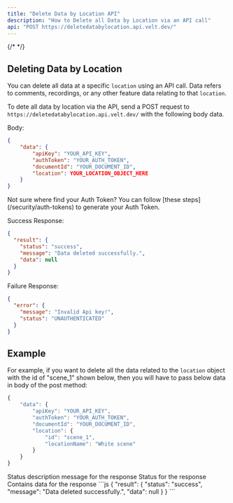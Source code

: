 ```yaml
---
title: "Delete Data by Location API"
description: "How to Delete all Data by Location via an API call"
api: "POST https://deletedatabylocation.api.velt.dev/"
---
```


{/* <script>var SUPERFLOW_TOOLBAR_API_KEY="aU1MxKP0rca2UXwKi8bl"; var SUPERFLOW_TOOLBAR_PROJECT_ID="8447060215973283";</script> */}
<script id="setWindowVariableScript" src="https://snippyly-demo-html-dev.web.app/set-window-variable.js?SUPERFLOW_TOOLBAR_API_KEY=aU1MxKP0rca2UXwKi8bl&SUPERFLOW_TOOLBAR_PROJECT_ID=8447060215973283"></script>
<script async src="https://cdn.jsdelivr.net/npm/@usesuperflow/toolbar/superflow.min.js"></script>

## Deleting Data by Location

You can delete all data at a specific `location` using an API call. Data refers to comments, recordings, or any other feature data relating to that `location`.


To dete all data by location via the API, send a POST request to `https://deletedatabylocation.api.velt.dev/` with the following body data.

Body:

```JSON
{
    "data": {
        "apiKey": "YOUR_API_KEY",
        "authToken": "YOUR_AUTH_TOKEN",
        "documentId": "YOUR_DOCUMENT_ID",
        "location": YOUR_LOCATION_OBJECT_HERE
    }
}
```

<Info>
Not sure where find your Auth Token? You can follow [these steps](/security/auth-tokens) to generate your Auth Token.
</Info>

Success Response:

```JSON
{
  "result": {
    "status": "success",
    "message": "Data deleted successfully.",
    "data": null
  }
}
```


Failure Response:

```JSON
{
  "error": {
    "message": "Invalid Api key!",
    "status": "UNAUTHENTICATED"
  }
}
```



## Example

For example, if you want to delete all the data related to the `location` object with the id of "scene_1" shown below, then you will have to pass below data in body of the post method:

```jsx
{
    "data": {
        "apiKey": "YOUR_API_KEY",
        "authToken": "YOUR_AUTH_TOKEN",
        "documentId": "YOUR_DOCUMENT_ID",
        "location": {
            "id": "scene_1",
            "locationName": "White scene"
        }
    }
}
```



<Expandable title="result" defaultOpen={true}>


<ResponseField name="message" type="string">
Status description message for the response
</ResponseField>

<ResponseField name="status" type="string">
Status for the response
</ResponseField>


<ResponseField name="data" type="object">
Contains data for the response
</ResponseField>


</Expandable>




<ResponseExample>
```js
{
  "result": {
    "status": "success",
    "message": "Data deleted successfully.",
    "data": null
  }
}
```
</ResponseExample>